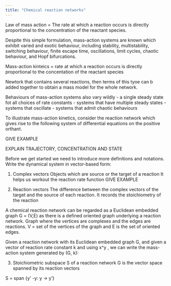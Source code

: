 ```yaml
---
title: "Chemical reaction networks"
---
```


Law of mass action = The rate at which a reaction occurs is directly proportional to the concentration of the reactant species.

Despite this simple formulation, mass-action systems are known which exhibit varied and exotic behaviour,
including stability, multistability, switching behaviour, finite escape time, oscillations, limit cycles,
chaotic behaviour, and Hopf bifurcations.

Mass-action kinteics = rate at which a reaction occurs is directly proportional to the concentation of the reactant species

Newtork that contains several reactions, then terms of this tyoe can b added together to obtain a mass model for the whole network.


Behaviours of mass-action systems also vary wildly
- a single steady state fot all choices of rate constants
- systems that have multiple steady states
- systems that oscillate
- systems that admit chaotic behaviours

To illustrate mass-action kinetics, consider the reaction network which gives rise to the following system of differential equations on the positive orthant.

GIVE EXAMPLE

EXPLAIN TRAJECTORY, CONCENTRATION AND STATE

Before we get started we need to introduce more definitions and notations.
Write the dynamical system in vector-based form:

1. Complex vectors
Objects which are source or the target of a reaction
It helps us workout the reaction rate function
GIVE EXAMPLE

2. Reaction vectors
The difference between the complex vectors of the target and the source of each reaction.
It records the stoichiometry of the reaction

A chemical reaction network can be regarded as a Euclidean embedded graph G = (V,E) as there is a defined oriented graph underlying a reaction network.
Graph where the vertices are complexes and the edges are reactions.
V = set of the vertices of the graph and E is the set of oriented edges.

Given a reaction network with its Euclidean embedded graph G, and given a vector of reaction rate constant k and using x^y ,
we can write the mass-action system generated by (G, k):

3. Stoichiometric subspace
S of a reaction network G is the vector space spanned by its reaction vectors

S = span {y' -y: y -> y'}

